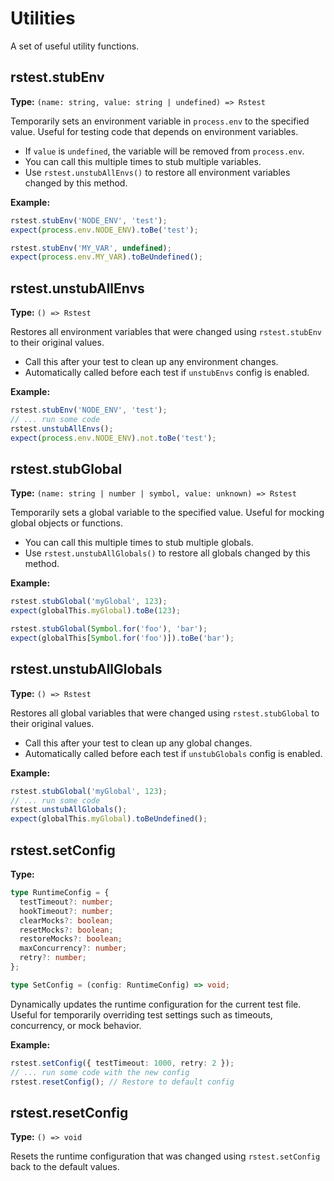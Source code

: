# Utilities

A set of useful utility functions.

## rstest.stubEnv

**Type:** `(name: string, value: string | undefined) => Rstest`

Temporarily sets an environment variable in `process.env` to the specified value. Useful for testing code that depends on environment variables.

- If `value` is `undefined`, the variable will be removed from `process.env`.
- You can call this multiple times to stub multiple variables.
- Use `rstest.unstubAllEnvs()` to restore all environment variables changed by this method.

**Example:**

```ts
rstest.stubEnv('NODE_ENV', 'test');
expect(process.env.NODE_ENV).toBe('test');

rstest.stubEnv('MY_VAR', undefined);
expect(process.env.MY_VAR).toBeUndefined();
```

## rstest.unstubAllEnvs

**Type:** `() => Rstest`

Restores all environment variables that were changed using `rstest.stubEnv` to their original values.

- Call this after your test to clean up any environment changes.
- Automatically called before each test if `unstubEnvs` config is enabled.

**Example:**

```ts
rstest.stubEnv('NODE_ENV', 'test');
// ... run some code
rstest.unstubAllEnvs();
expect(process.env.NODE_ENV).not.toBe('test');
```

## rstest.stubGlobal

**Type:** `(name: string | number | symbol, value: unknown) => Rstest`

Temporarily sets a global variable to the specified value. Useful for mocking global objects or functions.

- You can call this multiple times to stub multiple globals.
- Use `rstest.unstubAllGlobals()` to restore all globals changed by this method.

**Example:**

```ts
rstest.stubGlobal('myGlobal', 123);
expect(globalThis.myGlobal).toBe(123);

rstest.stubGlobal(Symbol.for('foo'), 'bar');
expect(globalThis[Symbol.for('foo')]).toBe('bar');
```

## rstest.unstubAllGlobals

**Type:** `() => Rstest`

Restores all global variables that were changed using `rstest.stubGlobal` to their original values.

- Call this after your test to clean up any global changes.
- Automatically called before each test if `unstubGlobals` config is enabled.

**Example:**

```ts
rstest.stubGlobal('myGlobal', 123);
// ... run some code
rstest.unstubAllGlobals();
expect(globalThis.myGlobal).toBeUndefined();
```

## rstest.setConfig

**Type:**

```ts
type RuntimeConfig = {
  testTimeout?: number;
  hookTimeout?: number;
  clearMocks?: boolean;
  resetMocks?: boolean;
  restoreMocks?: boolean;
  maxConcurrency?: number;
  retry?: number;
};

type SetConfig = (config: RuntimeConfig) => void;
```

Dynamically updates the runtime configuration for the current test file. Useful for temporarily overriding test settings such as timeouts, concurrency, or mock behavior.

**Example:**

```ts
rstest.setConfig({ testTimeout: 1000, retry: 2 });
// ... run some code with the new config
rstest.resetConfig(); // Restore to default config
```

## rstest.resetConfig

**Type:** `() => void`

Resets the runtime configuration that was changed using `rstest.setConfig` back to the default values.
